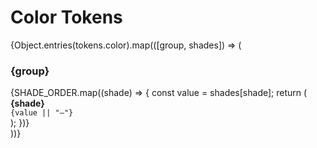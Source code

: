 
<Meta title="Theme/Colors" />

# Color Tokens


<div style={{ display: "grid", gap: "48px" }}>
  {Object.entries(tokens.color).map(([group, shades]) => (
    <div key={group}>
      <h3 style={{ fontFamily: "sans-serif" }}>{group}</h3>
      <div style={{
        display: "grid",
        gridTemplateColumns: `repeat(${SHADE_ORDER.length}, minmax(100px, 1fr))`,
        gap: "12px",
        marginTop: "16px"
      }}>
        {SHADE_ORDER.map((shade) => {
          const value = shades[shade];
          return (
            <div key={shade} style={{ fontFamily: "sans-serif", textAlign: "center", opacity: value ? 1 : 0.3 }}>
              <div style={{
                backgroundColor: value || "#f3f3f3",
                height: "48px",
                borderRadius: "4px",
                border: "1px solid #ccc"
              }} />
              <div style={{ marginTop: "4px", fontSize: "13px" }}>
                <strong>{shade}</strong>
                <br />
                <code>{value || "—"}</code>
              </div>
            </div>
          );
        })}
      </div>
    </div>
  ))}
</div>
